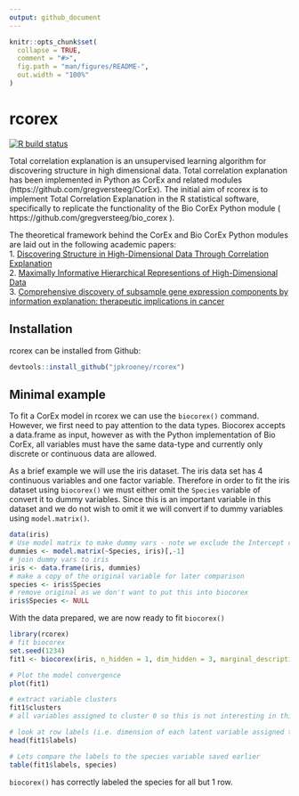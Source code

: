 ```yaml
---
output: github_document
---
```


<!-- README.md is generated from README.Rmd. Please edit that file -->

```r
knitr::opts_chunk$set(
  collapse = TRUE,
  comment = "#>",
  fig.path = "man/figures/README-",
  out.width = "100%"
)
```

# rcorex

<!-- badges: start -->
[![R build status](https://github.com/jpkrooney/rcorex/workflows/R-CMD-check/badge.svg)](https://github.com/jpkrooney/rcorex/actions)
<!-- badges: end -->

Total correlation explanation is an unsupervised learning algorithm for discovering structure in high dimensional data. Total correlation explanation has been implemented in Python as CorEx and related modules (https://github.com/gregversteeg/CorEx). The initial aim of rcorex is to implement Total Correlation Explanation in the R statistical software, specifically to replicate the functionality of the Bio CorEx Python module ( https://github.com/gregversteeg/bio_corex ).

The theoretical framework behind the CorEx and Bio CorEx Python modules are laid out in the following academic papers:  
1. [Discovering Structure in High-Dimensional Data Through Correlation Explanation](http://arxiv.org/abs/1406.1222)  
2. [Maximally Informative Hierarchical Representions of High-Dimensional Data](https://arxiv.org/abs/1410.7404)  
3. [Comprehensive discovery of subsample gene expression components by information explanation: therapeutic implications in cancer](https://bmcmedgenomics.biomedcentral.com/articles/10.1186/s12920-017-0245-6)  



## Installation
rcorex can be installed from Github:  

```r
devtools::install_github("jpkrooney/rcorex")
```


## Minimal example
To fit a CorEx model in rcorex we can use the `biocorex()` command. However, we first need to pay attention to the data types. Biocorex accepts a data.frame as input, however as with the Python implementation of Bio CorEx, all variables must have the same data-type and currently only discrete or continuous data are allowed.

As a brief example we will use the iris dataset. The iris data set has 4 continuous variables and one factor variable. Therefore in order to fit the iris dataset using `biocorex()` we must either omit the `Species` variable of convert it to dummy variables. Since this is an important variable in this dataset and we do not wish to omit it we will convert if to dummy variables using `model.matrix()`.

```r
data(iris)
# Use model matrix to make dummy vars - note we exclude the Intercept column produced
dummies <- model.matrix(~Species, iris)[,-1]
# join dummy vars to iris
iris <- data.frame(iris, dummies)
# make a copy of the original variable for later comparison
species <- iris$Species
# remove original as we don't want to put this into biocorex
iris$Species <- NULL
```

With the data prepared, we are now ready to fit ```biocorex()```
```r
library(rcorex)
# fit biocorex
set.seed(1234)
fit1 <- biocorex(iris, n_hidden = 1, dim_hidden = 3, marginal_description = "gaussian")

# Plot the model convergence
plot(fit1)

# extract variable clusters
fit1$clusters
# all variables assigned to cluster 0 so this is not interesting in this case

# look at row labels (i.e. dimension of each latent variable assigned to each row)
head(fit1$labels)

# Lets compare the labels to the species variable saved earlier
table(fit1$labels, species)
```

`biocorex()` has correctly labeled the species for all but 1 row.

